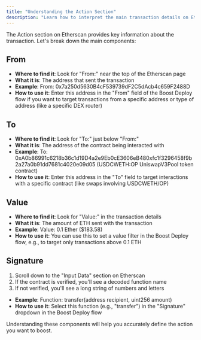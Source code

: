 ```yaml
---
title: "Understanding the Action Section"
description: "Learn how to interpret the main transaction details on Etherscan"
---
```


The Action section on Etherscan provides key information about the transaction. Let's break down the main components:

## From

- **Where to find it**: Look for "From:" near the top of the Etherscan page
- **What it is**: The address that sent the transaction
- **Example**: From: 0x7a250d5630B4cF539739dF2C5dAcb4c659F2488D
- **How to use it**: Enter this address in the "From" field of the Boost Deploy flow if you want to target transactions from a specific address or type of address (like a specific DEX router)

## To

- **Where to find it**: Look for "To:" just below "From:"
- **What it is**: The address of the contract being interacted with
- **Example**: To: 0xA0b86991c6218b36c1d19D4a2e9Eb0cE3606eB480xfc1f3296458f9b2a27a0b91dd7681c4020e09d05 (USDCWETH:OP UniswapV3Pool token contract)
- **How to use it**: Enter this address in the "To" field to target interactions with a specific contract (like swaps involving USDCWETH/OP)

## Value

- **Where to find it**: Look for "Value:" in the transaction details
- **What it is**: The amount of ETH sent with the transaction
- **Example**: Value: 0.1 Ether ($183.58)
- **How to use it**: You can use this to set a value filter in the Boost Deploy flow, e.g., to target only transactions above 0.1 ETH

## Signature

1. Scroll down to the "Input Data" section on Etherscan
2. If the contract is verified, you'll see a decoded function name
3. If not verified, you'll see a long string of numbers and letters
- **Example**: Function: transfer(address recipient, uint256 amount)
- **How to use it**: Select this function (e.g., "transfer") in the "Signature" dropdown in the Boost Deploy flow

Understanding these components will help you accurately define the action you want to boost.
